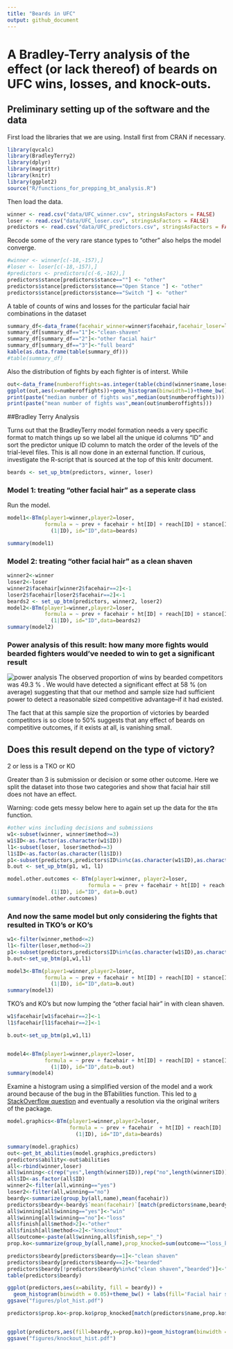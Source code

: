 ```yaml
---
title: "Beards in UFC"
output: github_document
---
```

# A Bradley-Terry analysis of the effect (or lack thereof) of beards on UFC wins, losses, and knock-outs.


## Preliminary setting up of the software and the data

First load the libraries that we are using. Install first from CRAN if necessary.  
```r
library(qvcalc)
library(BradleyTerry2)
library(dplyr)
library(magrittr)
library(knitr)
library(ggplot2)
source("R/functions_for_prepping_bt_analysis.R")
```
Then load the data.  

```r
winner <- read.csv("data/UFC_winner.csv", stringsAsFactors = FALSE)
loser <- read.csv("data/UFC_loser.csv", stringsAsFactors = FALSE)
predictors <- read.csv("data/UFC_predictors.csv", stringsAsFactors = FALSE)
```

Recode some of the very rare stance types to "other" also helps the model converge.

```r
#winner <- winner[c(-18,-157),]
#loser <- loser[c(-18,-157),]
#predictors <- predictors[c(-6,-162),]
predictors$stance[predictors$stance==""] <- "other"
predictors$stance[predictors$stance=="Open Stance "] <- "other"
predictors$stance[predictors$stance=="Switch "] <- "other"
```

A table of counts of wins and losses for the particular facial hair combinations in the dataset

```r
summary_df<-data_frame(facehair_winner=winner$facehair,facehair_loser=loser$facehair)
summary_df[summary_df=="1"]<-"clean-shaven"
summary_df[summary_df=="2"]<-"other facial hair"
summary_df[summary_df=="3"]<-"full beard"
kable(as.data.frame(table(summary_df)))
#table(summary_df)
```

Also the distribution of fights by each fighter is of interst.  While 

```r
out<-data_frame(numberoffights=as.integer(table(cbind(winner$name,loser$name))))
ggplot(out,aes(x=numberoffights))+geom_histogram(binwidth=1)+theme_bw()+labs(x="Number of fights")
print(paste("median number of fights was",median(out$numberoffights)))
print(paste("mean number of fights was",mean(out$numberoffights)))
```


##Bradley Terry Analysis

Turns out that the BradleyTerry model formation needs a very specific format to match things up so we label all the unique id columns "ID" and sort the predictor unique ID column to match the order of the levels of the trial-level files.  This is all now done in an external function.  If curious, investigate the R-script that is sourced at the top of this knitr document.  

```r
beards <- set_up_btm(predictors, winner, loser)
```

### Model 1: treating "other facial hair" as a seperate class

Run the model.

```r



model1<-BTm(player1=winner,player2=loser,
            formula = ~ prev + facehair + ht[ID] + reach[ID] + stance[ID] +
              (1|ID), id="ID",data=beards)

summary(model1)
```

### Model 2: treating "other facial hair" as a clean shaven

```r
winner2<-winner
loser2<-loser
winner2$facehair[winner2$facehair==2]<-1
loser2$facehair[loser2$facehair==2]<-1
beards2 <- set_up_btm(predictors, winner2, loser2)
model2<-BTm(player1=winner,player2=loser,
            formula = ~ prev + facehair + ht[ID] + reach[ID] + stance[ID] +
              (1|ID), id="ID",data=beards2)
summary(model2)
```

### Power analysis of this result: how many more fights would bearded fighters would've needed to win to get a significant result


![power analysis](figures/power_analysis.png)
The observed proportion of wins by bearded competitors was 49.3 % . We would have detected a significant effect at 58 % (on average) suggesting that that our method and sample size had sufficient power to detect a reasonable sized competitive advantage--if it had existed.

The fact that at this sample size the proportion of victories by bearded competitors is so close to 50% suggests that any effect of beards on competitive outcomes, if it exists at all, is vanishing small.


## Does this result depend on the type of victory? 

2 or less is a TKO or KO

Greater than 3 is submission or decision or some other outcome.  Here we split the dataset into those two categories and show that facial hair still does not have an effect.

Warning: code gets messy below here to again set up the data for the `BTm` function.    

```r
#other wins including decisions and submissions
w1<-subset(winner, winner$method>=3)
w1$ID<-as.factor(as.character(w1$ID))
l1<-subset(loser, loser$method>=3)
l1$ID<-as.factor(as.character(l1$ID))
p1<-subset(predictors,predictors$ID%in%c(as.character(w1$ID),as.character(l1$ID)))
b.out <- set_up_btm(p1, w1, l1)

model.other.outcomes <- BTm(player1=winner, player2=loser,
                          formula = ~ prev + facehair + ht[ID] + reach[ID] + stance[ID] +
              (1|ID), id="ID", data=b.out)
summary(model.other.outcomes)

```

### And now the same model but only considering the fights that resulted in TKO's or KO's

```R
w1<-filter(winner,method<=2)
l1<-filter(loser,method<=2)
p1<-subset(predictors,predictors$ID%in%c(as.character(w1$ID),as.character(l1$ID)))
b.out<-set_up_btm(p1,w1,l1)

model3<-BTm(player1=winner,player2=loser,
            formula = ~ prev + facehair + ht[ID] + reach[ID] + stance[ID] +
              (1|ID), id="ID",data=b.out)
summary(model3)
```

TKO's and KO's but now lumping the "other facial hair" in with clean shaven.

```R
w1$facehair[w1$facehair==2]<-1
l1$facehair[l1$facehair==2]<-1

b.out<-set_up_btm(p1,w1,l1)


model4<-BTm(player1=winner,player2=loser,
            formula = ~ prev + facehair + ht[ID] + reach[ID] + stance[ID] +
              (1|ID), id="ID",data=b.out)
summary(model4)
```



Examine a histogram using a simplified version of the model and a work around because of the bug in the BTabilities function.  This led to [a StackOverflow question](https://stackoverflow.com/questions/30253178/calculate-bradleyterry-ability-rankings) and eventually a resolution via the original writers of the package.  

```R

model.graphics<-BTm(player1=winner,player2=loser,
                    formula = ~ prev + facehair  + ht[ID] + reach[ID]  +
                      (1|ID), id="ID",data=beards)

summary(model.graphics)
out<-get_bt_abilities(model.graphics,predictors)
predictors$ability<-out$abilities
all<-rbind(winner,loser)
all$winning<-c(rep("yes",length(winner$ID)),rep("no",length(winner$ID)))
all$ID<-as.factor(all$ID)
winner2<-filter(all,winning=="yes")
loser2<-filter(all,winning=="no")
beardy<-summarize(group_by(all,name),mean(facehair))
predictors$beardy<-beardy$`mean(facehair)`[match(predictors$name,beardy$name)]
all$winning[all$winning=="yes"]<-"win"
all$winning[all$winning=="no"]<-"loss"
all$finish[all$method>2]<-"other"
all$finish[all$method<=2]<-"knockout"
all$outcome<-paste(all$winning,all$finish,sep="_")
prop.ko<-summarize(group_by(all,name),prop_knocked=sum(outcome=="loss_knockout")/length(finish))

predictors$beardy[predictors$beardy==1]<-"clean shaven"
predictors$beardy[predictors$beardy==2]<-"bearded"
predictors$beardy[!predictors$beardy%in%c("clean shaven","bearded")]<-"variable or other"
table(predictors$beardy)

ggplot(predictors,aes(x=ability, fill = beardy)) +
  geom_histogram(binwidth = 0.05)+theme_bw() + labs(fill='Facial hair status') 
ggsave("figures/plot_hist.pdf")

predictors$prop.ko<-prop.ko$prop_knocked[match(predictors$name,prop.ko$name)]


ggplot(predictors,aes(fill=beardy,x=prop.ko))+geom_histogram(binwidth = 0.02)+xlab("Proportion of fights lost by KO or TKO")+ylab("Number of fighters")+theme_bw() + labs(fill="Facial hair status") 
ggsave("figures/knockout_hist.pdf")

```





